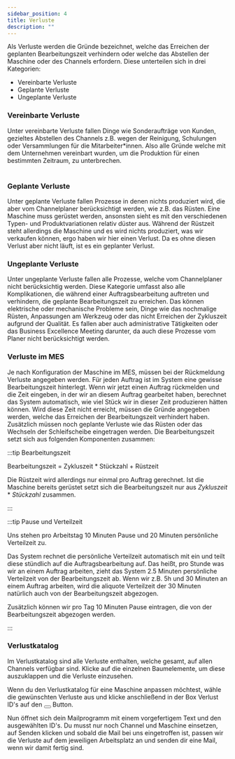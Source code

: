 ```yaml
---
sidebar_position: 4
title: Verluste
description: ""
---
```


<div className="background-container">

Als Verluste werden die Gründe bezeichnet, welche das Erreichen der geplanten Bearbeitungszeit verhindern oder welche das Abstellen der Maschine oder des Channels erfordern. 
Diese unterteilen sich in drei Kategorien:

- Vereinbarte Verluste
- Geplante Verluste
- Ungeplante Verluste

</div>


### Vereinbarte Verluste 

<div className="background-container">
    Unter vereinbarte Verluste fallen Dinge wie Sonderaufträge von Kunden, gezieltes Abstellen des Channels z.B. wegen der Reinigung, Schulungen oder Versammlungen für die Mitarbeiter*innen.
    Also alle Gründe welche mit dem Unternehmen vereinbart wurden, um die Produktion für einen bestimmten Zeitraum, zu unterbrechen. <br/><br/>

<AgreedLossesCarousel/>
</div>


### Geplante Verluste 

<div className="background-container">
    Unter geplante Verluste fallen Prozesse in denen nichts produziert wird, die aber vom Channelplaner berücksichtigt werden, wie z.B. das Rüsten. Eine Maschine muss gerüstet werden, ansonsten sieht es mit den verschiedenen Typen- und Produktvariationen relativ düster aus. Während der Rüstzeit steht allerdings die Maschine und es wird nichts produziert, was wir verkaufen können, ergo haben wir hier einen Verlust. Da es ohne diesen Verlust aber nicht läuft, ist es ein geplanter Verlust.
</div>


### Ungeplante Verluste 

<div className="background-container">
    Unter ungeplante Verluste fallen alle Prozesse, welche vom Channelplaner nicht berücksichtig werden. Diese Kategorie umfasst also alle Komplikationen, die während einer Auftragsbearbeitung auftreten und verhindern, die geplante Bearbeitungszeit zu erreichen. Das können elektrische oder mechanische Probleme sein, Dinge wie das nochmalige Rüsten, Anpassungen am Werkzeug oder das nicht Erreichen der Zykluszeit aufgrund der Qualität. Es fallen aber auch administrative Tätigkeiten oder das Business Excellence Meeting darunter, da auch diese Prozesse vom Planer nicht berücksichtigt werden.
</div>


### Verluste im MES

<div className="background-container">

Je nach Konfiguration der Maschine im MES, müssen bei der Rückmeldung Verluste angegeben werden. Für jeden Auftrag ist im System eine gewisse Bearbeitungszeit hinterlegt. Wenn wir jetzt einen Auftrag rückmelden und die Zeit eingeben, in der wir an diesem Auftrag gearbeitet haben, berechnet das System automatisch, wie viel Stück wir in dieser Zeit produzieren hätten können. Wird diese Zeit nicht erreicht, müssen die Gründe angegeben werden, welche das Erreichen der Bearbeitungszeit verhindert haben.
Zusätzlich müssen noch geplante Verluste wie das Rüsten oder das Wechseln der Schleifscheibe eingetragen werden.
Die Bearbeitungszeit setzt sich aus folgenden Komponenten zusammen:


:::tip Bearbeitungszeit

Bearbeitungszeit = Zykluszeit * Stückzahl + Rüstzeit

Die Rüstzeit wird allerdings nur einmal pro Auftrag gerechnet.
Ist die Maschine bereits gerüstet setzt sich die Bearbeitungszeit nur aus *Zykluszeit* * *Stückzahl* zusammen.

:::


:::tip Pause und Verteilzeit

Uns stehen pro Arbeitstag 10 Minuten Pause und 20 Minuten persönliche Verteilzeit zu.

Das System rechnet die persönliche Verteilzeit automatisch mit ein und teilt diese stündlich auf die Auftragsbearbeitung auf.
Das heißt, pro Stunde was wir an einem Auftrag arbeiten, zieht das System 2.5 Minuten persönliche Verteilzeit von der Bearbeitungszeit ab. Wenn wir z.B. 5h und 30 Minuten an einem Auftrag arbeiten, wird die aliquote Verteilzeit der 30 Minuten natürlich auch von der Bearbeitungszeit abgezogen.

Zusätzlich können wir pro Tag 10 Minuten Pause eintragen, die von der Bearbeitungszeit abgezogen werden.

:::
</div>


### Verlustkatalog

<div className="background-container">

Im Verlustkatalog sind alle Verluste enthalten, welche gesamt, auf allen Channels verfügbar sind.
Klicke auf die einzelnen Baumelemente, um diese auszuklappen und die Verluste einzusehen.

Wenn du den Verlustkatalog für eine Maschine anpassen möchtest,
wähle die gewünschten Verluste aus und klicke anschließend in der Box Verlust ID's auf den <button className="button button--sm button--secondary inline-text-button"> <FontAwesomeIcon icon="fa-envelope" size="lg" /></button> Button.

<span>Nun öffnet sich dein Mailprogramm mit einem vorgefertigem Text und den ausgewählten ID's.
Du musst nur noch Channel und Maschine einsetzen, auf Senden klicken und sobald die Mail bei uns eingetroffen ist, passen wir die Verluste auf dem jeweiligen Arbeitsplatz an und senden dir eine Mail, wenn wir damit fertig sind. </span>
</div>


<LossTree/>

